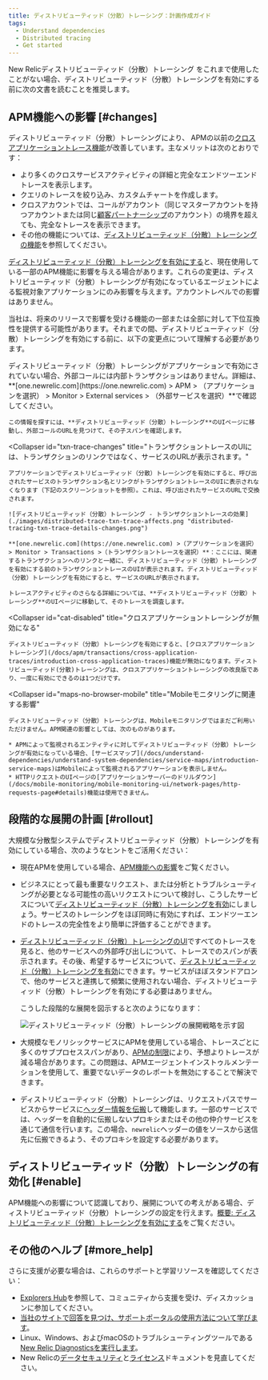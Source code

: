 ```yaml
---
title: ディストリビューティッド（分散）トレーシング：計画作成ガイド
tags:
  - Understand dependencies
  - Distributed tracing
  - Get started
---
```


New Relicディストリビューティッド（分散）トレーシング をこれまで使用したことがない場合、ディストリビューティッド（分散）トレーシングを有効にする前に次の文書を読むことを推奨します。

## APM機能への影響 [#changes]

ディストリビューティッド（分散）トレーシングにより、 APMの以前の[クロスアプリケーショントレース機能](/docs/apm/transactions/cross-application-traces/introduction-cross-application-traces)が改善しています。主なメリットは次のとおりです：

* より多くのクロスサービスアクティビティの詳細と完全なエンドツーエンドトレースを表示します。
* クエリのトレースを絞り込み、カスタムチャートを作成します。
* クロスアカウントでは、コールがアカウント（同じマスターアカウントを持つアカウントまたは同じ[顧客パートナーシップ](/docs/new-relic-partnerships/partner-integration-guide/partner-account-maintenance/partnership-accounts-users-subscriptions#partnerships)のアカウント）の境界を超えても、完全なトレースを表示できます。
* その他の機能については、[ディストリビューティッド（分散）トレーシングの機能](/docs/intro-distributed-tracing)を参照してください。

[ディストリビューティッド（分散）トレーシングを有効にする](/docs/understand-dependencies/distributed-tracing/get-started/introduction-distributed-tracing#enable)と、現在使用している一部のAPM機能に影響を与える場合があります。これらの変更は、ディストリビューティッド（分散）トレーシングが有効になっているエージェントによる監視対象アプリケーションにのみ影響を与えます。アカウントレベルでの影響はありません。

当社は、将来のリリースで影響を受ける機能の一部または全部に対して下位互換性を提供する可能性があります。それまでの間、ディストリビューティッド（分散）トレーシングを有効にする前に、以下の変更点について理解する必要があります。

<CollapserGroup>
  <Collapser
    id="external-details"
    title="外部サービスページには、あまり詳細が表示されません。"
  >
    ディストリビューティッド（分散）トレーシングがアプリケーションで有効にされていない場合、外部コールには内部トランザクションはありません。詳細は、**[one.newrelic.com](https://one.newrelic.com) > APM > （アプリケーションを選択） > Monitor > External services > （外部サービスを選択）**で確認してください。

    この情報を探すには、**ディストリビューティッド（分散）トレーシング**のUIページに移動し、外部コールのURLを見つけて、その子スパンを確認します。
  </Collapser>

  <Collapser
    id="txn-trace-changes"
    title="トランザクショントレースのUIには、トランザクションのリンクではなく、サービスのURLが表示されます。"
  >
    アプリケーションでディストリビューティッド（分散）トレーシングを有効にすると、呼び出されたサービスのトランザクション名とリンクがトランザクショントレースのUIに表示されなくなります（下記のスクリーンショットを参照）。これは、呼び出されたサービスのURLで交換されます。

    ![ディストリビューティッド（分散）トレーシング - トランザクショントレースの効果](./images/distributed-trace-txn-trace-affects.png "distributed-tracing-txn-trace-details-changes.png")

    **[one.newrelic.com](https://one.newrelic.com) >（アプリケーションを選択）> Monitor > Transactions >（トランザクショントレースを選択）**：ここには、関連するトランザクションへのリンクと一緒に、ディストリビューティッド（分散）トレーシングを有効にする前のトランザクショントレースのUIが表示されます。ディストリビューティッド（分散）トレーシングを有効にすると、サービスのURLが表示されます。

    トレースアクティビティのさらなる詳細については、**ディストリビューティッド（分散）トレーシング**のUIページに移動して、そのトレースを調査します。
  </Collapser>

  <Collapser
    id="cat-disabled"
    title="クロスアプリケーショントレーシングが無効になる"
  >
    ディストリビューティッド（分散）トレーシングを有効にすると、[クロスアプリケーショントレーシング](/docs/apm/transactions/cross-application-traces/introduction-cross-application-traces)機能が無効になります。ディストリビューティッド(分散)トレーシングは、クロスアプリケーショントレーシングの改良版であり、一度に有効にできるのは1つだけです。
  </Collapser>

  <Collapser
    id="maps-no-browser-mobile"
    title="Mobileモニタリングに関連する影響"
  >
    ディストリビューティッド（分散）トレーシングは、Mobileモニタリングではまだご利用いただけません。APM関連の影響としては、次のものがあります。

    * APMによって監視されるエンティティに対してディストリビューティッド（分散）トレーシングが有効になっている場合、[サービスマップ](/docs/understand-dependencies/understand-system-dependencies/service-maps/introduction-service-maps)はMobileによって監視されるアプリケーションを表示しません。
    * HTTPリクエストのUIページの[アプリケーションサーバーのドリルダウン](/docs/mobile-monitoring/mobile-monitoring-ui/network-pages/http-requests-page#details)機能は使用できません。
  </Collapser>
</CollapserGroup>

## 段階的な展開の計画 [#rollout]

大規模な分散型システムでディストリビューティッド（分散）トレーシングを有効にしている場合、次のようなヒントをご活用ください：

* 現在APMを使用している場合、[APM機能への影響](/docs/apm/distributed-tracing/getting-started/transition-guide-distributed-tracing)をご覧ください。
* ビジネスにとって最も重要なリクエスト、または分析とトラブルシューティングが必要となる可能性の高いリクエストについて検討し、こうしたサービスについて[ディストリビューティッド（分散）トレーシングを有効](#enable)にしましょう。サービスのトレーシングをほぼ同時に有効にすれば、エンドツーエンドのトレースの完全性をより簡単に評価することができます。
* [ディストリビューティッド（分散）トレーシングのUI](/docs/apm/distributed-tracing/ui-data/understand-use-distributed-tracing-data)ですべてのトレースを見ると、他のサービスへの外部呼び出しについて、トレースでのスパンが表示されます。その後、希望するサービスについて、[ディストリビューティッド（分散）トレーシングを有効](#enable)にできます。サービスがほぼスタンドアロンで、他のサービスと連携して頻繁に使用されない場合、ディストリビューティッド（分散）トレーシングを有効にする必要はありません。

  こうした段階的な展開を図示すると次のようになります：

  ![ディストリビューティッド（分散）トレーシングの展開戦略を示す図](./images/roll_out.png "distributed-tracing-roll-out-strategy-image.png")
* 大規模なモノリシックサービスにAPMを使用している場合、トレースごとに多くのサブプロセススパンがあり、[APMの制限](/docs/understand-use-distributed-tracing-data#rules-limits)により、予想よりトレースが減る場合があります。この問題は、APMエージェントインストゥルメンテーションを使用して、重要でないデータのレポートを無効にすることで解決できます。
* ディストリビューティッド（分散）トレーシングは、リクエストパスでサービスからサービスに[ヘッダー情報を伝搬](/docs/understand-dependencies/distributed-tracing/get-started/how-new-relic-distributed-tracing-works#headers)して機能します。一部のサービスでは、ヘッダーを自動的に伝搬しないプロキシまたはその他の仲介サービスを通じて通信を行います。この場合、`newrelic`ヘッダーの値をソースから送信先に伝搬できるよう、そのプロキシを設定する必要があります。

## ディストリビューティッド（分散）トレーシングの有効化 [#enable]

APM機能への影響について認識しており、展開についての考えがある場合、ディストリビューティッド（分散）トレーシングの設定を行えます。[概要: ディストリビューティッド（分散）トレーシングを有効にする](/docs/understand-dependencies/distributed-tracing/enable-configure/overview-enable-distributed-tracing)をご覧ください。

## その他のヘルプ [#more_help]

さらに支援が必要な場合は、これらのサポートと学習リソースを確認してください：

* [Explorers Hub](https://discuss.newrelic.com/)を参照して、コミュニティから支援を受け、ディスカッションに参加してください。
* [当社のサイトで回答を見つけ、サポートポータルの使用方法について学びます](/docs/using-new-relic/welcome-new-relic/get-started/find-help-use-support-portal)。
* Linux、Windows、およびmacOSのトラブルシューティングツールである[New Relic Diagnosticsを実行します](/docs/using-new-relic/cross-product-functions/troubleshooting/new-relic-diagnostics)。
* New Relicの[データセキュリティ](/docs/security)と[ライセンス](/docs/licenses)ドキュメントを見直してください。
